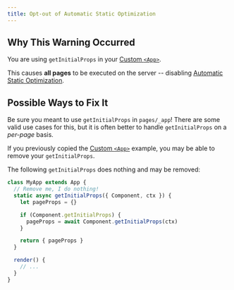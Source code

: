 ```yaml
---
title: Opt-out of Automatic Static Optimization
---
```


## Why This Warning Occurred

You are using `getInitialProps` in your [Custom `<App>`](/docs/pages/building-your-application/routing/custom-app).

This causes **all pages** to be executed on the server -- disabling [Automatic Static Optimization](/docs/pages/building-your-application/rendering/automatic-static-optimization).

## Possible Ways to Fix It

Be sure you meant to use `getInitialProps` in `pages/_app`!
There are some valid use cases for this, but it is often better to handle `getInitialProps` on a _per-page_ basis.

If you previously copied the [Custom `<App>`](/docs/pages/building-your-application/routing/custom-app) example, you may be able to remove your `getInitialProps`.

The following `getInitialProps` does nothing and may be removed:

```js filename="pages/_app.js"
class MyApp extends App {
  // Remove me, I do nothing!
  static async getInitialProps({ Component, ctx }) {
    let pageProps = {}

    if (Component.getInitialProps) {
      pageProps = await Component.getInitialProps(ctx)
    }

    return { pageProps }
  }

  render() {
    // ...
  }
}
```
